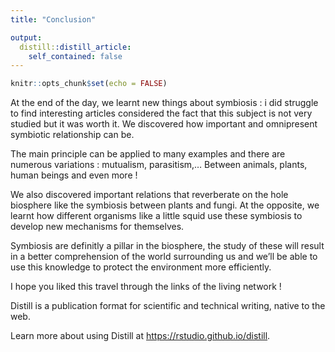 ```yaml
---
title: "Conclusion"

output:
  distill::distill_article:
    self_contained: false
---
```


```r
knitr::opts_chunk$set(echo = FALSE)
```

At the end of the day, we learnt new things about symbiosis : i did struggle to find interesting articles considered the fact that this subject is not very studied but it was worth it.
We discovered how important and omnipresent symbiotic relationship can be.

The main principle can be applied to many examples and there are numerous variations : mutualism, parasitism,… Between animals, plants, human beings and even more !

We also discovered important relations that reverberate on the hole biosphere like the symbiosis between plants and fungi. At the opposite, we learnt how different organisms like a little squid use these symbiosis to develop new mechanisms for themselves.

Symbiosis are definitly a pillar in the biosphere, the study of these will result in a better comprehension of the world surrounding us and we’ll be able to use this knowledge to protect the environment more efficiently.

I hope you liked this travel through the links of the living network !

Distill is a publication format for scientific and technical writing, native to the web.

Learn more about using Distill at <https://rstudio.github.io/distill>.

